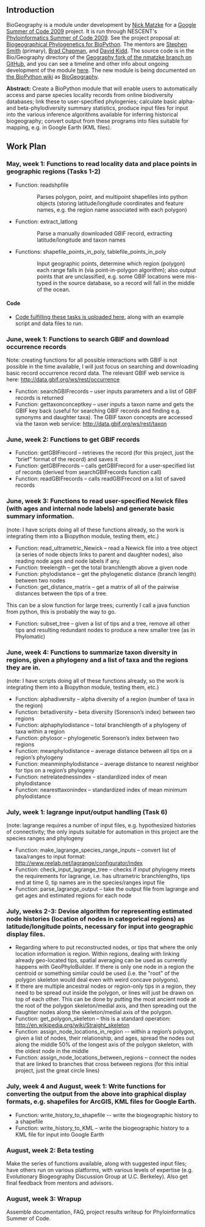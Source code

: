 ==Introduction==

BioGeography is a module under development by [[User%3AMatzke|Nick Matzke]] for a [http://socghop.appspot.com/program/home/google/gsoc2009 Google Summer of Code 2009] project.  It is run through NESCENT's [https://www.nescent.org/wg_phyloinformatics/Phyloinformatics_Summer_of_Code_2009 Phyloinformatics Summer of Code 2009]. See the project proposal at: [http://socghop.appspot.com/student_project/show/google/gsoc2009/nescent/t124022798250 Biogeographical Phylogenetics for BioPython]. The mentors are [http://blackrim.org/ Stephen Smith] (primary), [http://bcbio.wordpress.com/ Brad Chapman], and [http://evoviz.nescent.org/ David Kidd].  The source code is in the Bio/Geography directory of the [http://github.com/nmatzke/biopython/tree/Geography Geography fork of the nmatzke branch on  GitHub], and you can see a timeline and other info about ongoing development of the module [http://biopython.org/wiki/BioGeography here]. The new module is being documented on [http://www.biopython.org/wiki/Main_Page the BioPython wiki] as [http://biopython.org/wiki/BioGeography BioGeography].

'''Abstract:''' Create a BioPython module that will enable users to automatically access and parse species locality records from online biodiversity databases; link these to user-specified phylogenies; calculate basic alpha- and beta-phylodiversity summary statistics, produce input files for input into the various inference algorithms available for inferring historical biogeography; convert output from these programs into files suitable for mapping, e.g. in Google Earth (KML files).

==Work Plan==

===May, week 1: Functions to read locality data and place points in geographic regions (Tasks 1-2)===
* Function: readshpfile
::Parses polygon, point, and multipoint shapefiles into python objects (storing latitude/longitude coordinates and feature names, e.g. the region name associated with each polygon)
* Function: extract_latlong
::Parse a manually downloaded GBIF record, extracting latitude/longitude and taxon names
* Functions: shapefile_points_in_poly, tablefile_points_in_poly
::Input geographic points, determine which region (polygon) each range falls in (via point-in-polygon algorithm); also output points that are unclassified, e.g. some GBIF locations were mis-typed in the source database, so a record will fall in the middle of the ocean.

====Code====
* [http://github.com/nmatzke/biopython/commit/4d963a65ce48b9d50327f191dedcc76abbb149be Code fulfilling these tasks is uploaded here], along with an example script and data files to run.

===June, week 1: Functions to search GBIF and download occurrence records===

Note: creating functions for all possible interactions with GBIF is not possible in the time available, I will just focus on searching and downloading basic record occurrence record data.  The relevant GBIF web service is here: http://data.gbif.org/ws/rest/occurrence 

* Function: searchGBIFrecords – user inputs parameters and a list of GBIF records is returned
* Function: gettaxonconceptkey – user inputs a taxon name and gets the GBIF key back (useful for searching GBIF records and finding e.g. synonyms and daughter taxa).  The GBIF taxon concepts are accessed via the taxon web service: http://data.gbif.org/ws/rest/taxon 

===June, week 2: Functions to get GBIF records===
* Function: getGBIFrecord – retrieves the record (for this project, just the “brief” format of the record) and saves it
* Function: getGBIFrecords – calls getGBIFrecord for a user-specified list of records (derived from searchGBIFrecords function call)
* Function: readGBIFrecords – calls readGBIFrecord on a list of saved records

===June, week 3: Functions to read user-specified Newick files (with ages and internal node labels) and generate basic summary information.===

(note: I have scripts doing all of these functions already, so the work is integrating them into a Biopython module, testing them, etc.)

* Function: read_ultrametric_Newick – read a Newick file into a tree object (a series of node objects links to parent and daughter nodes), also reading node ages and node labels if any.
* Function: treelength – get the total branchlength above a given node
* Function: phylodistance – get the phylogenetic distance (branch length) between two nodes
* Function: get_distance_matrix – get a matrix of all of the pairwise distances between the tips of a tree.  

This can be a slow function for large trees; currently I call a java function from python, this is probably the way to go.

* Function: subset_tree – given a list of tips and a tree, remove all other tips and resulting redundant nodes to produce a new smaller tree (as in Phylomatic)

===June, week 4: Functions to summarize taxon diversity in regions, given a phylogeny and a list of taxa and the regions they are in.===

(note: I have scripts doing all of these functions already, so the work is integrating them into a Biopython module, testing them, etc.)

* Function: alphadiversity – alpha diversity of a region (number of taxa in the region)
* Function: betadiversity – beta diversity (Sorenson’s index) between two regions
* Function: alphaphylodistance – total branchlength of a phylogeny of taxa within a region
* Function: phylosor – phylogenetic Sorenson’s index between two regions
* Function: meanphylodistance – average distance between all tips on a region’s phylogeny
* Function: meanminphylodistance – average distance to nearest neighbor for tips on a region’s phylogeny
* Function: netrelatednessindex – standardized index of mean phylodistance
* Function: nearesttaxonindex – standardized index of mean minimum phylodistance


===July, week 1: lagrange input/output handling (Task 6)===

(note: lagrange requires a number of input files, e.g. hypothesized histories of connectivity; the only inputs suitable for automation in this project are the species ranges and phylogeny

* Function: make_lagrange_species_range_inputs – convert list of taxa/ranges to input format: http://www.reelab.net/lagrange/configurator/index 
* Function: check_input_lagrange_tree – checks if input phylogeny meets the requirements for lagrange, i.e. has ultrametric branchlengths, tips end at time 0, tip names are in the species/ranges input file
* Function: parse_lagrange_output – take the output file from lagrange and get ages and estimated regions for each node

===July, weeks 2-3: Devise algorithm for representing estimated node histories (location of nodes in categorical regions) as latitude/longitude points, necessary for input into geographic display files.===

* Regarding where to put reconstructed nodes, or tips that where the only location information is region.  Within regions, dealing with linking already geo-located tips, spatial averaging can be used as currently happens with GeoPhyloBuilder.    If there is only one node in a region the centroid or something similar could be used (i.e. the "root" of the polygon skeleton would deal even with weird concave polygons).  
* If there are multiple ancestral nodes or region-only tips in a region, they need to be spread out inside the polygon, or lines will just be drawn on top of each other.  This can be done by putting the most ancient node at the root of the polygon skeleton/medial axis, and then spreading out the daughter nodes along the skeleton/medial axis of the polygon.
* Function: get_polygon_skeleton – this is a standard operation: http://en.wikipedia.org/wiki/Straight_skeleton 
* Function: assign_node_locations_in_region -- within a region’s polygon, given a list of nodes, their relationship, and ages, spread the nodes out along the middle 50% of the longest axis of the polygon skeleton, with the oldest node in the middle
* Function: assign_node_locations_between_regions – connect the nodes that are linked to branches that cross between regions (for this initial project, just the great circle lines)

===July, week 4 and August, week 1: Write functions for converting the output from the above into graphical display formats, e.g. shapefiles for ArcGIS, KML files for Google Earth.===
* Function: write_history_to_shapefile -- write the biogeographic history to a shapefile
* Function: write_history_to_KML – write the biogeographic history to a KML file for input into Google Earth

===August, week 2: Beta testing===

Make the series of functions available, along with suggested input files; have others run on various platforms, with various levels of expertise (e.g. Evolutionary Biogeography Discussion Group at U.C. Berkeley). Also get final feedback from mentors and advisors.

===August, week 3: Wrapup===

Assemble documentation, FAQ, project results writeup for Phyloinformatics Summer of Code.